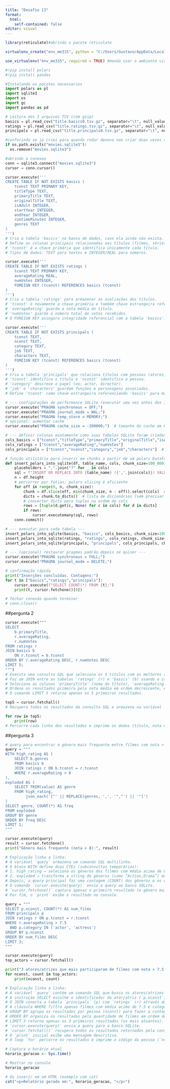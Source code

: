 ---
title: "Desafio 13"
format:
  html: 
    self-contained: false
editor: visual
---


```{r}
library(reticulate)#abrindo o pacote reticulate
```

```{r}
virtualenv_create("env_me315", python = "C:/Users/Gustavo/AppData/Local/Programs/Python/Python314/python.exe")#criando um ambiente virtual pra usar python
```

```{r}
use_virtualenv("env_me315", required = TRUE) #manda usar o ambiente virtual criado
```

```{python}
#!pip install polars
#!pip install pandas
```

```{python}
#Instalando os pacotes necessarios
import polars as pl
import sqlite3
import os
import gc
import pandas as pd
```


```{python}
# Leitura dos 3 arquivos TSV (com gzip)
basics = pl.read_csv("title.basics0.tsv.gz", separator="\t", null_values="\\N")
ratings = pl.read_csv("title.ratings.tsv.gz", separator="\t", null_values="\\N")
principals = pl.read_csv("title.principals0.tsv.gz", separator="\t", null_values="\\N")

```

```{python}
#conferindo se ja criei para quando rodar denovo nao criar duas vezes ou corromper
if os.path.exists("movies.sqlite3"):
  os.remove("movies.sqlite3")
```


```{python}
#abrindo a conexao 
conn = sqlite3.connect("movies.sqlite3")
cursor = conn.cursor()
```

```{python}
cursor.execute('''
CREATE TABLE IF NOT EXISTS basics (
    tconst TEXT PRIMARY KEY,
    titleType TEXT,
    primaryTitle TEXT,
    originalTitle TEXT,
    isAdult INTEGER,
    startYear INTEGER,
    endYear INTEGER,
    runtimeMinutes INTEGER,
    genres TEXT
)
''')
# Cria a tabela 'basics' no banco de dados, caso ela ainda não exista.
# Define as colunas principais relacionadas aos títulos (filmes, séries, etc.).
# 'tconst' é a chave primária que identifica unicamente cada título.
# Tipos de dados: TEXT para textos e INTEGER/REAL para números.

cursor.execute('''
CREATE TABLE IF NOT EXISTS ratings (
    tconst TEXT PRIMARY KEY,
    averageRating REAL,
    numVotes INTEGER,
    FOREIGN KEY (tconst) REFERENCES basics (tconst)
)
''')
# Cria a tabela 'ratings' para armazenar as avaliações dos títulos.
# 'tconst' é novamente a chave primária e também chave estrangeira referenciando 'basics'.
# 'averageRating' guarda a nota média do título.
# 'numVotes' guarda o número total de votos recebidos.
# O FOREIGN KEY assegura integridade referencial com a tabela 'basics'.

cursor.execute('''
CREATE TABLE IF NOT EXISTS principals (
    tconst TEXT,
    nconst TEXT,
    category TEXT,
    job TEXT,
    characters TEXT,
    FOREIGN KEY (tconst) REFERENCES basics (tconst)
)
''')
# Cria a tabela 'principals' que relaciona títulos com pessoas (atores, diretores, etc.).
# 'tconst' identifica o título e 'nconst' identifica a pessoa.
# 'category' descreve o papel (ex: actor, director).
# 'job' e 'characters' guardam funções e personagens associados.
# Define 'tconst' como chave estrangeira referenciando 'basics' para manter consistência.


```

```{python}
# --- configurações de performance SQLite (executar uma vez antes dos inserts) ---
cursor.execute("PRAGMA synchronous = OFF;")
cursor.execute("PRAGMA journal_mode = WAL;")
cursor.execute("PRAGMA temp_store = MEMORY;")
# opcional: aumentar cache
cursor.execute("PRAGMA cache_size = -200000;")  # tamanho do cache em KB negativo = KB* -1 = memória

# --- definir colunas exatamente como suas tabelas SQLite foram criadas ---
cols_basics = ["tconst","titleType","primaryTitle","originalTitle","isAdult","startYear","endYear","runtimeMinutes","genres"]
cols_ratings = ["tconst","averageRating","numVotes"]
cols_principals = ["tconst","nconst","category","job","characters"]  # só as 5 que a tabela tem

# função utilitária para inserir em chunks a partir de um polars DataFrame
def insert_polars_into_sqlite(df, table_name, cols, chunk_size=100_000):
    placeholders = ",".join("?" for _ in cols)
    sql = f"INSERT OR REPLACE INTO {table_name} ({','.join(cols)}) VALUES ({placeholders})"
    n = df.height
    # percorrer por fatias; polars slicing é eficiente
    for off in range(0, n, chunk_size):
        chunk = df.slice(off, min(chunk_size, n - off)).select(cols)  # garante ordem e colunas
        dicts = chunk.to_dicts()  # lista de dicionários (sem precisar de pyarrow)
        # converter dicts para tuplas na ordem de cols
        rows = [tuple(d.get(c, None) for c in cols) for d in dicts]
        if rows:
            cursor.executemany(sql, rows)
    conn.commit()

# --- executar para cada tabela ---
insert_polars_into_sqlite(basics, "basics", cols_basics, chunk_size=100000)
insert_polars_into_sqlite(ratings, "ratings", cols_ratings, chunk_size=100000)
insert_polars_into_sqlite(principals, "principals", cols_principals, chunk_size=100000)

# --- (opcional) restaurar pragmas padrão depois se quiser ---
cursor.execute("PRAGMA synchronous = FULL;")
cursor.execute("PRAGMA journal_mode = DELETE;")

# confirmação rápida
print("Inserções concluídas. Contagens:")
for t in ["basics","ratings","principals"]:
    cursor.execute(f"SELECT COUNT(*) FROM {t};")
    print(t, cursor.fetchone()[0])

# fechar conexão quando terminar
# conn.close()

```

##pergunta 2 

```{python}

cursor.execute("""
SELECT 
    b.primaryTitle,
    r.averageRating,
    r.numVotes
FROM ratings r
JOIN basics b
    ON r.tconst = b.tconst
ORDER BY r.averageRating DESC, r.numVotes DESC
LIMIT 5;
""")
# Executa uma consulta SQL que seleciona os 5 títulos com as melhores avaliações.
# Faz um JOIN entre as tabelas 'ratings' (r) e 'basics' (b) usando o campo 'tconst' como ligação.
# Seleciona as colunas 'primaryTitle' (nome do título), 'averageRating' (nota média) e 'numVotes' (número de votos).
# Ordena os resultados primeiro pela nota média em ordem decrescente, e depois pelo número de votos (também decrescente).
# O comando LIMIT 5 retorna apenas os 5 primeiros resultados.

top5 = cursor.fetchall()
# Recupera todos os resultados da consulta SQL e armazena na variável 'top5' como uma lista de tuplas.

for row in top5:
    print(row)
# Percorre cada linha dos resultados e imprime os dados (título, nota média e número de votos) no console.


```

##pergunta 3

```{python}
# query para encontrar o gênero mais frequente entre filmes com nota > 8
query = """
WITH high_rating AS (
    SELECT b.genres
    FROM basics b
    JOIN ratings r ON b.tconst = r.tconst
    WHERE r.averageRating > 8
),
exploded AS (
    SELECT TRIM(value) AS genre
    FROM high_rating,
         json_each('["' || REPLACE(genres, ',', '","') || '"]')
)
SELECT genre, COUNT(*) AS freq
FROM exploded
GROUP BY genre
ORDER BY freq DESC
LIMIT 1;
"""

cursor.execute(query)
result = cursor.fetchone()
print("Gênero mais frequente (nota > 8):", result)

# Explicação linha a linha:
# A variável `query` armazena um comando SQL multilinha.
# O bloco WITH define duas CTEs (subconsultas temporárias):
# 1. high_rating → seleciona os gêneros dos filmes com média acima de 8.
# 2. exploded → transforma a string de gêneros (como “Action,Drama”) em várias linhas usando json_each.
# Depois, a query principal faz uma contagem (COUNT) dos gêneros e os ordena do mais frequente para o menos.
# O comando `cursor.execute(query)` envia a query ao banco SQLite.
# `cursor.fetchone()` captura apenas o primeiro resultado (o gênero mais frequente).
# Por fim, o `print` exibe o resultado no console.

```

```{python}
query = """
SELECT p.nconst, COUNT(*) AS num_films
FROM principals p
JOIN ratings r ON p.tconst = r.tconst
WHERE r.averageRating > 7.5
  AND p.category IN ('actor', 'actress')
GROUP BY p.nconst
ORDER BY num_films DESC
LIMIT 3;
"""

cursor.execute(query)
top_actors = cursor.fetchall()

print("3 atores/atrizes que mais participaram de filmes com nota > 7.5:")
for nconst, count in top_actors:
    print(nconst, count)

# Explicação linha a linha:
# A variável `query` contém um comando SQL que busca os atores/atrizes mais recorrentes em filmes com nota > 7.5.
# A instrução SELECT escolhe o identificador do ator/atriz (`p.nconst`) e conta quantos filmes (`COUNT(*)`) ele/ela participou.
# O JOIN conecta a tabela `principals` (p) com `ratings` (r) através da coluna `tconst`, que identifica o título.
# A cláusula WHERE filtra apenas filmes com média acima de 7.5 e categorias "actor" ou "actress".
# GROUP BY agrupa os resultados por pessoa (nconst) para fazer a contagem de filmes.
# ORDER BY organiza os resultados pela quantidade de filmes em ordem decrescente.
# LIMIT 3 retorna apenas os 3 primeiros resultados (os mais atuantes).
# `cursor.execute(query)` envia a query para o banco SQLite.
# `cursor.fetchall()` recupera todos os resultados retornados pela consulta.
# O `print` inicial exibe uma mensagem descritiva.
# O loop `for` percorre os resultados e imprime o código da pessoa (`nconst`) e o número de filmes.

```

```{r}
# Captura o horário atual
horario_geracao <- Sys.time()

# Mostrar no console
horario_geracao

# Ou inserir em um HTML (exemplo com cat)
cat("<p>Relatório gerado em:", horario_geracao, "</p>")
```



